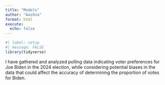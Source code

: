 ```yaml
---
title: "Models"
author: "Aashna"
format: html
execute:
  echo: false
---
```


```r
#| label: setup
#| message: FALSE
library(tidyverse)
```

I have gathered and analyzed polling data indicating voter preferences for Joe Biden in the 2024 election, while considering potential biases in the data that could affect the accuracy of determining the proportion of votes for Biden.



